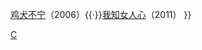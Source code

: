 {{Navbox
|name= 陈大明
|title=[[陈大明]]电影作品

|group1=
|list1= [[我为谁狂]]（2004）{{·}}[[鸡犬不宁]]（2006）{{·}}[[我知女人心]]（2011）
}}
<noinclude>
[[Category:中国电影导演模板|C]]
</noinclude>